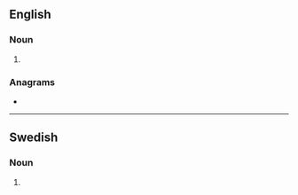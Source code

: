 ==English==

===Noun===
{{head|en|noun form}}

# {{plural of|tripper|lang=en}}

===Anagrams===
* {{anagrams|en|a=eipprrst|stripper}}

----

==Swedish==

===Noun===
{{head|sv|noun form}}

# {{sv-noun-form-indef-gen-pl|tripp}}